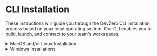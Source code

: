 # CLI Installation

These instructions will guide you through the DevZero CLI installation process based on your local operating system. Our CLI enables you to build, launch, and connect to your team's workspaces.&#x20;

<details>

<summary>MacOS and/or Linux Installation</summary>

Run the following command from within your terminal:&#x20;

<pre class="language-bash" data-full-width="false"><code class="lang-bash"><strong>curl -fsSL https://get.devzero.io | sh
</strong></code></pre>

</details>

<details>

<summary>Windows Installations</summary>

Our Windows CLI requires [WSL 2](https://learn.microsoft.com/en-us/windows/wsl/install). We do not support WSL 1. To verify your WSL version you can run the following from your Command shell or PowerShell:&#x20;

```sh
wsl -l -v
```

If you need to install or upgrade your WSL version please [follow these instructions](https://learn.microsoft.com/en-us/windows/wsl/install#upgrade-version-from-wsl-1-to-wsl-2). \
\
Once you have confirmed your WSL version, please open the Linux shell and run the following command:&#x20;

```bash
curl -fsSL https://get.devzero.io | sh
```

</details>
